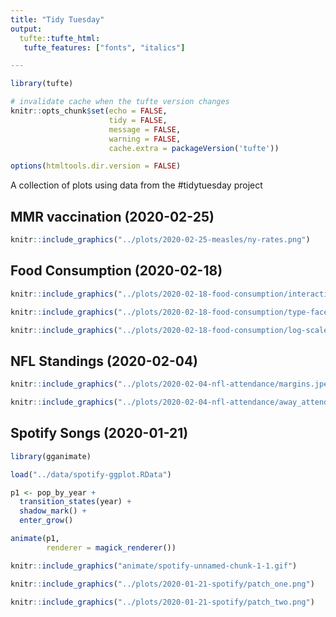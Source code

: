 ```yaml
---
title: "Tidy Tuesday"
output:
  tufte::tufte_html:
   tufte_features: ["fonts", "italics"]

---
```


```r
library(tufte)

# invalidate cache when the tufte version changes
knitr::opts_chunk$set(echo = FALSE,
                      tidy = FALSE, 
                      message = FALSE,
                      warning = FALSE,
                      cache.extra = packageVersion('tufte'))

options(htmltools.dir.version = FALSE)
```


A collection of plots using data from the #tidytuesday project  

## MMR vaccination (2020-02-25)  

```r
knitr::include_graphics("../plots/2020-02-25-measles/ny-rates.png")
```



## Food Consumption (2020-02-18)  

```r
knitr::include_graphics("../plots/2020-02-18-food-consumption/interaction.png")
```


```r
knitr::include_graphics("../plots/2020-02-18-food-consumption/type-facet.png")
```


```r
knitr::include_graphics("../plots/2020-02-18-food-consumption/log-scales.png")
```




## NFL Standings (2020-02-04)



```r
knitr::include_graphics("../plots/2020-02-04-nfl-attendance/margins.jpeg")
```

```r
knitr::include_graphics("../plots/2020-02-04-nfl-attendance/away_attend.jpeg")
```



## Spotify Songs (2020-01-21)



```r
library(gganimate)

load("../data/spotify-ggplot.RData")

p1 <- pop_by_year +
  transition_states(year) +
  shadow_mark() +
  enter_grow()

animate(p1,
        renderer = magick_renderer())

```


```r
knitr::include_graphics("animate/spotify-unnamed-chunk-1-1.gif")

```


```r
knitr::include_graphics("../plots/2020-01-21-spotify/patch_one.png")

```


```r
knitr::include_graphics("../plots/2020-01-21-spotify/patch_two.png")

```

